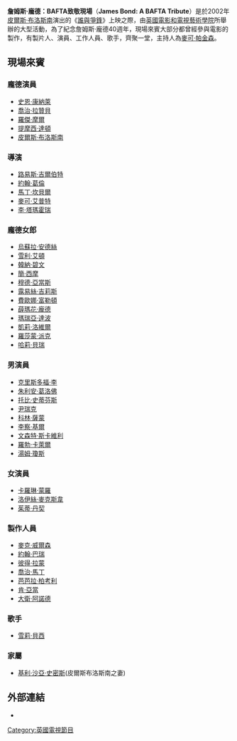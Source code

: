{{unreferenced|time=2014-07-03T13:38:27+00:00}}
'''詹姆斯·龐德：BAFTA致敬現場'''（'''James Bond: A BAFTA Tribute'''）是於2002年[[皮爾斯·布洛斯南|皮爾斯·布洛斯南]]演出的《[[誰與爭鋒|誰與爭鋒]]》上映之際，由[[英國電影和電視藝術學院|英國電影和電視藝術學院]]所舉辦的大型活動，為了紀念詹姆斯·龐德40週年，現場來賓大部分都曾經參與電影的製作，有製片人、演員、工作人員、歌手，齊聚一堂，主持人為[[麥可·帕金森|麥可·帕金森]]。

==現場來賓==
===龐德演員===
* [[史恩·康納萊|史恩·康納萊]]
* [[喬治·拉贊貝|喬治·拉贊貝]]
* [[羅傑·摩爾|羅傑·摩爾]]
* [[提摩西·達頓|提摩西·達頓]]
* [[皮爾斯·布洛斯南|皮爾斯·布洛斯南]]
===導演===
* [[路易斯·吉爾伯特|路易斯·吉爾伯特]]
* [[約翰·葛倫_(導演)|約翰·葛倫]]
* [[馬丁·坎貝爾|馬丁·坎貝爾]]
* [[麥可·艾普特|麥可·艾普特]]
* [[李·塔瑪霍瑞|李·塔瑪霍瑞]]
===龐德女郎===
* [[烏蘇拉·安德絲|烏蘇拉·安德絲]]
* [[雪利·艾頓|雪利·艾頓]]
* [[韓納·碧文|韓納·碧文]]
* [[簡·西摩|簡·西摩]]
* [[穆德·亞當斯|穆德·亞當斯]]
* [[露易絲·吉莉斯|露易絲·吉莉斯]]
* [[費歐娜·富勒頓|費歐娜·富勒頓]]
* [[薛瑪花·龐德|薛瑪花·龐德]]
* [[瑪瑞亞·達波|瑪瑞亞·達波]]
* [[凱莉·洛維爾|凱莉·洛維爾]]
* [[羅莎蒙·派克|羅莎蒙·派克]]
* [[哈莉·貝瑞|哈莉·貝瑞]]
===男演員===
* [[克里斯多福·李|克里斯多福·李]]
* [[朱利安·葛洛佛|朱利安·葛洛佛]]
* [[托比·史蒂芬斯|托比·史蒂芬斯]]
* [[尹瑞克|尹瑞克]]
* [[科林·薩蒙|科林·薩蒙]]
* [[李察·基爾|李察·基爾]]
* [[文森特·斯卡維利|文森特·斯卡維利]]
* [[羅勃·卡萊爾|羅勃·卡萊爾]]
* [[湯姆·瓊斯|湯姆·瓊斯]]

===女演員===
* [[卡羅琳·蒙羅|卡羅琳·蒙羅]]
* [[洛伊絲·麥克斯韋|洛伊絲·麥克斯韋]]
* [[茱蒂·丹契|茱蒂·丹契]]

===製作人員===
* [[麥克·威爾森|麥克·威爾森]]
* [[約翰·巴瑞|約翰·巴瑞]]
* [[彼得·拉蒙|彼得·拉蒙]]
* [[喬治·馬丁|喬治·馬丁]]
* [[芭芭拉·柏考利|芭芭拉·柏考利]]
* [[肯·亞當|肯·亞當]]
* [[大衛·阿諾德|大衛·阿諾德]]
===歌手===
* [[雪莉·貝西|雪莉·貝西]]
===家屬===
* [[基利·沙亞·史密斯|基利·沙亞·史密斯]](皮爾斯布洛斯南之妻)

==外部連結==
* {{imdb title|id=0347268|title=James Bond: A BAFTA Tribute}}

[[Category:英國電視節目|Category:英國電視節目]]